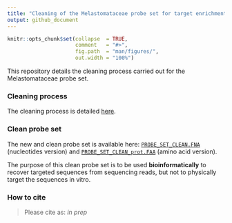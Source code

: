 ```yaml
---
title: "Cleaning of the Melastomataceae probe set for target enrichment"
output: github_document
---
```


<!-- README.md is generated from README.Rmd. Please edit that file -->


```r
knitr::opts_chunk$set(collapse  = TRUE,
                      comment   = "#>",
                      fig.path  = "man/figures/",
                      out.width = "100%")
```


This repository details the cleaning process carried out for the Melastomataceae probe set.


### Cleaning process

The cleaning process is detailed [here](Probe_set_cleaning_final.md).

### Clean probe set
The new and clean probe set is available here: [`PROBE_SET_CLEAN.FNA`](CLEAN_PROBE_SET/PROBE_SET_CLEAN.FNA) (nucleotides version) and [`PROBE_SET_CLEAN_prot.FAA`](CLEAN_PROBE_SET/PROBE_SET_CLEAN_prot.FAA) (amino acid version).

The purpose of this clean probe set is to be used **bioinformatically** to recover targeted sequences from sequencing reads, but not to physically target the sequences in vitro.

### How to cite

> Please cite as: *in prep*


